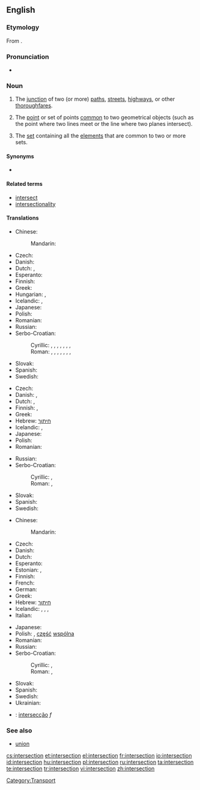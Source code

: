 ==English==
{{wikipedia}}

===Etymology===
From {{etyl|la}} {{term|intersectio|intersectiō|lang=la}}.

===Pronunciation===
* {{IPA|/ˈɪntərˌsɛkʃən/}}

===Noun===
{{en-noun}}

# The [[junction]] of two (or more) [[path]]s, [[street]]s, [[highway]]s, or other [[thoroughfare]]s.
# {{geometry}} The [[point]] or set of points [[common]] to two geometrical objects (such as the point where two lines meet or the line where two planes intersect).
# {{settheory}} The [[set]] containing all the [[element]]s that are common to two or more sets.

====Synonyms====
* {{sense|junction of paths}} {{l|en|crossroads}}

====Related terms====
* [[intersect]]
* [[intersectionality]]

====Translations====
{{trans-top|junction of two or more paths, etc}}
* Chinese:
*: Mandarin: {{t|cmn|交差点|sc=Hani}}
* Czech: {{t-|cs|křižovatka|f}}
* Danish: {{t-|da|kryds|n}}
* Dutch: {{t+|nl|kruising|f}}, {{t+|nl|kruispunt|m}}
* Esperanto: {{t-|eo|kruciĝo|xs=Esperanto}}
* Finnish: {{t-|fi|risteys}}
* Greek: {{t+|el|διασταύρωση|f}}
* Hungarian: {{t|hu|útkereszteződés}},  {{t|hu|csomópont}}
* Icelandic: {{t|is|vegamót|n|p}},  {{t+|is|gatnamót|n|p}}
* Japanese: {{t|ja|交差点|tr=こうさてん, kousaten}}
* Polish: {{t+|pl|skrzyżowanie|n}}
* Romanian: {{t|ro|intersecţie|f}}
* Russian: {{t+|ru|перекрёсток|m|tr=p'er'ekr'óstok}}
* Serbo-Croatian:
*: Cyrillic: {{tø|sh|крижање|n|alt=кри́жа̄ње|sc=Cyrl|xs=Serbo-Croatian}}, {{tø|sh|раскршће|n|alt=ра́скр̄шће|sc=Cyrl|xs=Serbo-Croatian}}, {{tø|sh|раскрсница|f|alt=ра́скрсница|sc=Cyrl|xs=Serbo-Croatian}}, {{tø|sh|раскрижје|n|alt=ра́скрӣжје|sc=Cyrl|xs=Serbo-Croatian}}, {{tø|sh|крижиште|n|alt=крѝжӣште|sc=Cyrl|xs=Serbo-Croatian}}, {{tø|sh|крижопут|m|alt=крижо̀пӯт|sc=Cyrl|xs=Serbo-Croatian}}, {{tø|sh|крижопуће|n|alt=крижо̀пӯће|sc=Cyrl|xs=Serbo-Croatian}}, {{tø|sh|крстопуће|n|alt=крсто̀пӯће|sc=Cyrl|xs=Serbo-Croatian}}
*: Roman: {{tø|sh|križanje|n|alt=krížānje|xs=Serbo-Croatian}}, {{tø|sh|raskršće|n|alt=ráskr̄šće|xs=Serbo-Croatian}}, {{tø|sh|raskrsnica|f|alt=ráskrsnica|xs=Serbo-Croatian}}, {{tø|sh|raskrižje|n|alt=ráskrīžje|xs=Serbo-Croatian}}, {{tø|sh|križište|n|alt=krìžīšte|xs=Serbo-Croatian}}, {{tø|sh|križoput|m|alt=križòpūt|xs=Serbo-Croatian}}, {{tø|sh|križopuće|n|alt=križòpūće|xs=Serbo-Croatian}}, {{tø|sh|krstopuće|n|alt=krstòpūće|xs=Serbo-Croatian}}
{{trans-mid}}
* Slovak: {{t|sk|križovatka|f}}
* Spanish: {{t-|es|cruce|m}}
* Swedish: {{t-|sv|korsning|c}}
{{trans-bottom}}

{{trans-top|in geometry}}
* Czech: {{t-|cs|průsečík|m}}
* Danish: {{t|da|skæring}}, {{t|da|skæringspunkt|n}}
* Dutch: {{t+|nl|kruispunt|m}},  {{t|nl|doorsnijding|f}}
* Finnish: {{t-|fi|leikkauspiste}},  {{t-|fi|leikkaus}}
* Greek: {{t+|el|τομή|f}}
* Hebrew: [[חיתוך]]
* Icelandic: {{t|is|sniðmengi|n}},  {{qualifier|a single point of intersection}} {{t|is|skurðpunktur|m}}
* Japanese: {{t|ja|交点|tr=こうてん, kouten}}
* Polish: {{t|pl|punkt przecięcia|m}}
* Romanian: {{t|ro|intersecţie|f}}
{{trans-mid}}
* Russian: {{t|ru|пересечение|n|tr=p'er'es'ečénije}}
* Serbo-Croatian:
*: Cyrillic: {{qualifier|Ekavian}} {{tø|sh|пресек|m|alt=пре́сек|sc=Cyrl|xs=Serbo-Croatian}}, {{qualifier|Ijekavian}} {{tø|sh|пресјек|m|alt=пре́сјек|sc=Cyrl|xs=Serbo-Croatian}}
*: Roman: {{qualifier|Ekavian}} {{tø|sh|presek|m|alt=prések|xs=Serbo-Croatian}}, {{qualifier|Ijekavian}} {{tø|sh|presjek|m|alt=présjek|xs=Serbo-Croatian}}
* Slovak: {{t|sk|priesečník|m}}
* Spanish: {{t+|es|intersección|f}}
* Swedish: {{t|sv|skärning|c}}
{{trans-bottom}}

{{trans-top|in set theory}}
* Chinese:
*: Mandarin: {{t-|cmn|交集|tr=jiāojí|sc=Hani}}
* Czech: {{t-|cs|průnik|m}}
* Danish: {{t|da|fællesmængde|c}}
* Dutch: {{t+|nl|doorsnede}}
* Esperanto: {{t|eo|komunaĵo|xs=Esperanto}}
* Estonian: {{t|et|ühisosa}}, {{t|et|lõige}}
* Finnish: {{t-|fi|leikkaus}}
* French: {{t+|fr|intersection|f}}
* German: {{t+|de|Durchschnitt}}
* Greek: {{t+|el|τομή|f|tr=tomí}}
* Hebrew: [[חיתוך]]
* Icelandic: {{t|is|sniðmengi|n}}, {{t|is|snið|n}}, {{t|is|skurðmengi|n}}, {{t|is|skarmengi|n}}
* Italian: {{t+|it|intersezione|f}}
{{trans-mid}}
* Japanese: {{t-|ja|積集合|tr=せきしゅうごう, sekishūgou}}
* Polish: {{t-|pl|przekrój|m}}, [[część]] [[wspólny|wspólna]] {{f}}
* Romanian: {{t|ro|intersecţie|f}}
* Russian: {{t|ru|пересечение|n|tr=p'er'es'ečénije}}
* Serbo-Croatian:
*: Cyrillic: {{qualifier|Ekavian}} {{tø|sh|пресек|m|alt=пре́сек|sc=Cyrl|xs=Serbo-Croatian}}, {{qualifier|Ijekavian}} {{tø|sh|пресјек|m|alt=пре́сјек|sc=Cyrl|xs=Serbo-Croatian}}
*: Roman: {{qualifier|Ekavian}} {{tø|sh|presek|m|alt=prések|xs=Serbo-Croatian}}, {{qualifier|Ijekavian}} {{tø|sh|presjek|m|alt=présjek|xs=Serbo-Croatian}}
* Slovak: {{t|sk|prienik|m}}
* Spanish: {{t+|es|intersección|f}}
* Swedish: {{t+|sv|snitt|n}}
* Ukrainian: {{t|uk|перетин множин|tr=peretin množin|xs=Ukrainian}}
{{trans-bottom}}

{{checktrans-top}}
* {{ttbc|Portuguese}}: [[intersecção]] ''f''
{{checktrans-bottom}}

===See also===
* [[union]]

[[Category:Transport]]

[[cs:intersection]]
[[et:intersection]]
[[el:intersection]]
[[fr:intersection]]
[[io:intersection]]
[[id:intersection]]
[[hu:intersection]]
[[pl:intersection]]
[[ru:intersection]]
[[ta:intersection]]
[[te:intersection]]
[[tr:intersection]]
[[vi:intersection]]
[[zh:intersection]]